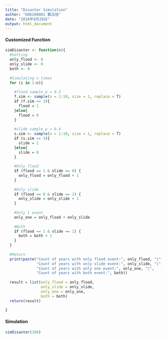 ```yaml
---
title: "Disaster Simulation"
author: "b06208001 龔泓愷"
date: "2018年9月28日"
output: html_document
---
```


#### Customized Function
```r
simDisaster <- function(n){
  #Setting
  only_flood <- 0
  only_slide <- 0
  both <- 0
  
  #Simulating n times
  for (i in 1:n){
   
    #flood sample p = 0.3
    f.sim <- sample(x = 1:10, size = 1, replace = T)
    if (f.sim <= 3){
      flood = 1
    }else{
      flood = 0
    }
    
    #slide sample p = 0.4
    s.sim <- sample(x = 1:10, size = 1, replace = T)
    if (s.sim <= 3){
      slide = 1
    }else{
      slide = 0
    }
    
    #Only flood
    if (flood == 1 & slide == 0) {
      only_flood = only_flood + 1
    }
    
    #Only slide
    if (flood == 0 & slide == 1) {
      only_slide = only_slide + 1
    }
    
    #Only 1 event
    only_one = only_flood + only_slide
    
    #Both
    if (flood == 1 & slide == 1) {
      both = both + 1
    }
  }
  
  #Return
  print(paste("Count of years with only flood event:", only_flood, "|", 
              "Count of years with only slide event:", only_slide, "|",
              "Count of years with only one event:", only_one, "|",
              "Count of years with both event:", both))
  
  result = list(only_flood = only_flood, 
                only_slide = only_slide,
                only_one = only_one,
                both = both)
  return(result)
  
}
```

#### Simulation
```r
simDisaster(100)
```